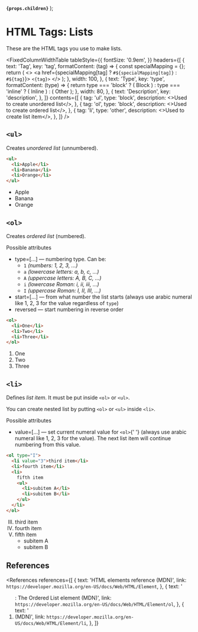 
  <strong>
    <code>{props.children}</code>
  </strong>
);

<MetadataConfigurer title="HTML Tags: Lists" dateCreated="2021-01-22" />

# HTML Tags: Lists

These are the HTML tags you use to make lists.

<FixedColumnWidthTable
  tableStyle={{
    fontSize: '0.9em',
  }}
  headers={[
    {
      text: 'Tag',
      key: 'tag',
      formatContent: (tag) => {
        const specialMapping = {};
        return (
          <>
            <a href={specialMapping[tag] ? `#${specialMapping[tag]}` : `#${tag}`}>
              <code>&lt;{tag}&gt;</code>
            </a>
          </>
        );
      },
      width: 100,
    },
    {
      text: 'Type',
      key: 'type',
      formatContent: (type) => {
        return type === 'block' ? (
          <Badge color="red">Block</Badge>
        ) : type === 'inline' ? (
          <Badge color="blue">Inline</Badge>
        ) : (
          <Badge color="gray">Other</Badge>
        );
      },
      width: 80,
    },
    {
      text: 'Description',
      key: 'description',
    },
  ]}
  contents={[
    {
      tag: 'ul',
      type: 'block',
      description: <>Used to create unordered list</>,
    },
    {
      tag: 'ol',
      type: 'block',
      description: <>Used to create ordered list</>,
    },
    {
      tag: 'li',
      type: 'other',
      description: <>Used to create list item</>,
    },
  ]}
/>

## `<ul>`

Creates <dfn>unordered list</dfn> (unnumbered).

```html
<ul>
  <li>Apple</li>
  <li>Banana</li>
  <li>Orange</li>
</ul>
```

<LightBox label="Preview">
  <ul>
    <li>Apple</li>
    <li>Banana</li>
    <li>Orange</li>
  </ul>
</LightBox>

## `<ol>`

Creates <dfn>ordered list</dfn> (numbered).

<Badge color="blue">Possible attributes</Badge>
<ul>
  <li>
    <Attribute>type=[...]</Attribute> &mdash; numbering type. Can be:
    <ul>
      <li>
        <code>1</code> <i>(numbers: 1, 2, 3, ...)</i>
      </li>
      <li>
        <code>a</code> <i>(lowercase letters: a, b, c, ...)</i>
      </li>
      <li>
        <code>A</code> <i>(uppercase letters: A, B, C, ...)</i>
      </li>
      <li>
        <code>i</code> <i>(lowercase Roman: i, ii, iii, ...)</i>
      </li>
      <li>
        <code>I</code> <i>(uppercase Roman: I, II, III, ...)</i>
      </li>
    </ul>
  </li>
  <li>
    <Attribute>start=[...]</Attribute> &mdash; from what number the list starts (always use arabic
    numeral like 1, 2, 3 for the value regardless of <code>type</code>)
  </li>
  <li>
    <Attribute>reversed</Attribute> &mdash; start numbering in reverse order
  </li>
</ul>

```html
<ol>
  <li>One</li>
  <li>Two</li>
  <li>Three</li>
</ol>
```

<LightBox label="Preview">
  <ol>
    <li>One</li>
    <li>Two</li>
    <li>Three</li>
  </ol>
</LightBox>

## `<li>`

Defines <dfn>list item</dfn>. It must be put inside `<ol>` or `<ul>`.

You can create nested list by putting `<ol>` or `<ul>` inside `<li>`.

<Badge color="blue">Possible attributes</Badge>
<ul>
  <li>
    <Attribute>value=[...]</Attribute> &mdash; set current numeral value for <code>&lt;ol&gt;</code>{' '}
    (always use arabic numeral like 1, 2, 3 for the value). The next list item will continue
    numbering from this value.
  </li>
</ul>

```html
<ol type="I">
  <li value="3">third item</li>
  <li>fourth item</li>
  <li>
    fifth item
    <ul>
      <li>subitem A</li>
      <li>subitem B</li>
    </ul>
  </li>
</ol>
```

<LightBox label="Preview">
  <ol type="I">
    <li value="3">third item</li>
    <li>fourth item</li>
    <li>
      fifth item
      <ul>
        <li>subitem A</li>
        <li>subitem B</li>
      </ul>
    </li>
  </ol>
</LightBox>

## References

<References
  references={[
    {
      text: 'HTML elements reference (MDN)',
      link: `https://developer.mozilla.org/en-US/docs/Web/HTML/Element`,
    },
    {
      text: '<ol>: The Ordered List element (MDN)',
      link: `https://developer.mozilla.org/en-US/docs/Web/HTML/Element/ol`,
    },
    {
      text: '<li> (MDN)',
      link: `https://developer.mozilla.org/en-US/docs/Web/HTML/Element/li`,
    },
  ]}
></References>
